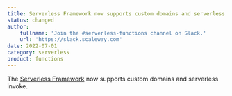 ```yaml
---
title: Serverless Framework now supports custom domains and serverless invoke
status: changed
author:
    fullname: 'Join the #serverless-functions channel on Slack.'
    url: 'https://slack.scaleway.com'
date: 2022-07-01
category: serverless
product: functions
---
```


The [Serverless Framework](/serverless/functions/concepts/#serverless-framework/) now supports custom domains and serverless invoke.